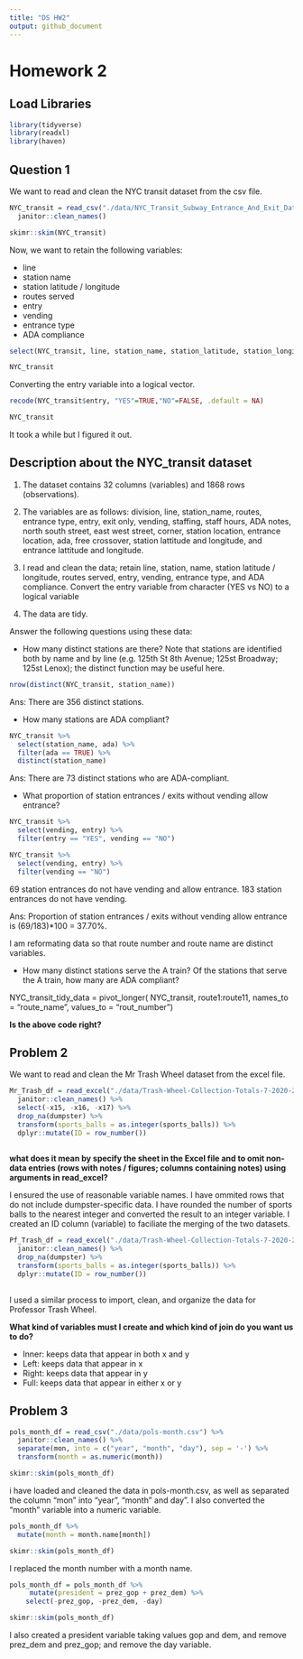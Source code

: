 ```yaml
---
title: "DS HW2"
output: github_document
---
```


# Homework 2 

## Load Libraries 

```r
library(tidyverse)
library(readxl)
library(haven)
```

## Question 1 

We want to read and clean the NYC transit dataset from the csv file. 

```r
NYC_transit = read_csv("./data/NYC_Transit_Subway_Entrance_And_Exit_Data.csv") %>% 
  janitor::clean_names()

skimr::skim(NYC_transit)
```

Now, we want to retain the following variables:

* line
* station name
* station latitude / longitude
* routes served
* entry
* vending
* entrance type
* ADA compliance 

```r
select(NYC_transit, line, station_name, station_latitude, station_longitude, route1, route2, route3, route4, route5, route6, route7, route8, route9, route10, route11, entry, vending, entrance_type, ada, ada_notes)

NYC_transit
```


Converting the entry variable into a logical vector. 
```r

recode(NYC_transit$entry, "YES"=TRUE,"NO"=FALSE, .default = NA)

NYC_transit
```
It took a while but I figured it out. 


## Description about the NYC_transit dataset

1. The dataset contains 32 columns (variables) and 1868 rows  (observations). 

2. The variables are as follows: division, line, station_name, routes, entrance type, entry, exit only, vending, staffing, staff hours, ADA notes, north south street, east west street, corner, station location, entrance location, ada, free crossover, station lattitude and longitude, and entrance lattitude and longitude. 

3. I read and clean the data; retain line, station, name, station latitude / longitude, routes served, entry, vending, entrance type, and ADA compliance. Convert the entry variable from character (YES vs NO) to a logical variable

4. The data are tidy. 

Answer the following questions using these data:

* How many distinct stations are there? Note that stations are identified both by name and by line (e.g. 125th St 8th Avenue; 125st Broadway; 125st Lenox); the distinct function may be useful here.

```r
nrow(distinct(NYC_transit, station_name))
```
Ans: There are 356 distinct stations. 

* How many stations are ADA compliant?

```r
NYC_transit %>% 
  select(station_name, ada) %>% 
  filter(ada == TRUE) %>%
  distinct(station_name)

```

Ans: There are 73 distinct stations who are ADA-compliant. 

* What proportion of station entrances / exits without vending allow entrance?

```r
NYC_transit %>% 
  select(vending, entry) %>% 
  filter(entry == "YES", vending == "NO")

NYC_transit %>% 
  select(vending, entry) %>% 
  filter(vending == "NO")
```

69 station entrances do not have vending and allow entrance.
183 station entrances do not have vending. 

Ans: Proportion of station entrances / exits without vending allow entrance is (69/183)*100 = 37.70%. 

I am reformating data so that route number and route name are distinct variables. 

* How many distinct stations serve the A train? Of the stations that serve the A train, how many are ADA compliant?


NYC_transit_tidy_data = 
  pivot_longer(
    NYC_transit, 
    route1:route11,
    names_to = "route_name", 
    values_to = "rout_number")
    
__Is the above code right?__


## Problem 2    

We want to read and clean the Mr Trash Wheel dataset from the excel file. 

```r

Mr_Trash_df = read_excel("./data/Trash-Wheel-Collection-Totals-7-2020-2.xlsx", "Mr. Trash Wheel") %>% 
  janitor::clean_names() %>% 
  select(-x15, -x16, -x17) %>% 
  drop_na(dumpster) %>% 
  transform(sports_balls = as.integer(sports_balls)) %>% 
  dplyr::mutate(ID = row_number())
  
```

__what does it mean by specify the sheet in the Excel file and to omit non-data entries (rows with notes / figures; columns containing notes) using arguments in read_excel?__

I ensured the use of reasonable variable names. 
I have ommited rows that do not include dumpster-specific data. 
I have rounded the number of sports balls to the nearest integer and converted the result to an integer variable. 
I created an ID column (variable) to faciliate the merging of the two datasets. 

```r

Pf_Trash_df = read_excel("./data/Trash-Wheel-Collection-Totals-7-2020-2.xlsx", "Professor Trash Wheel") %>% 
  janitor::clean_names() %>% 
  drop_na(dumpster) %>% 
  transform(sports_balls = as.integer(sports_balls)) %>% 
  dplyr::mutate(ID = row_number())
  
```

I used a similar process to import, clean, and organize the data for Professor Trash Wheel. 

__What kind of variables must I create and which kind of join do you want us to do? __

* Inner: keeps data that appear in both x and y
* Left: keeps data that appear in x
* Right: keeps data that appear in y
* Full: keeps data that appear in either x or y


## Problem 3


```r
pols_month_df = read_csv("./data/pols-month.csv") %>% 
  janitor::clean_names() %>% 
  separate(mon, into = c("year", "month", "day"), sep = '-') %>% 
  transform(month = as.numeric(month))

skimr::skim(pols_month_df)
```

i have loaded and cleaned the data in pols-month.csv, as well as separated the column "mon" into "year", "month" and day". I also converted the "month" variable into a numeric variable. 


```r
pols_month_df %>%
  mutate(month = month.name[month])

skimr::skim(pols_month_df)
```

I replaced the month number with a month name.

```r
pols_month_df = pols_month_df %>%
     mutate(president = prez_gop + prez_dem) %>% 
    select(-prez_gop, -prez_dem, -day)

skimr::skim(pols_month_df)
```

I also created a president variable taking values gop and dem, and remove prez_dem and prez_gop; and remove the day variable.










